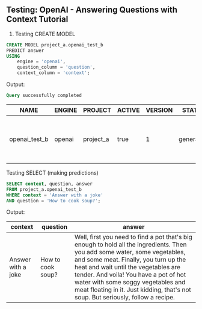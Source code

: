 ## Testing: OpenAI - Answering Questions with Context Tutorial

1. Testing CREATE MODEL
```sql
CREATE MODEL project_a.openai_test_b
PREDICT answer
USING
    engine = 'openai',
    question_column = 'question',
    context_column = 'context';
```

Output:
```sql
Query successfully completed
```

| NAME | ENGINE | PROJECT | ACTIVE | VERSION | STATUS | ACCURACY | PREDICT | UPDATE_STATUS | MINDSDB_VERSION | ERROR | SELECT_DATA_QUERY | TRAINING_OPTIONS | TAG |
| ---- | ------ | ------- | ------ | ------- | ------ | -------- | ------- | ------------- | --------------- | ----- | ----------------- | ---------------- | --- |
| openai_test_b | openai | project_a | true | 1 | generating | [NULL] | answer | up_to_date | 23.4.4.2 | [NULL] | [NULL] | {'target': 'answer', 'using': {'question_column': 'question', 'context_column': 'context'}} | [NULL] |


Testing SELECT (making predictions)

```sql
SELECT context, question, answer
FROM project_a.openai_test_b
WHERE context = 'Answer with a joke'
AND question = 'How to cook soup?';


```

Output:

| context | question | answer |
| ------- | -------- | ------ |
| Answer with a joke | How to cook soup? | Well, first you need to find a pot that's big enough to hold all the ingredients. Then you add some water, some vegetables, and some meat. Finally, you turn up the heat and wait until the vegetables are tender. And voila! You have a pot of hot water with some soggy vegetables and meat floating in it. Just kidding, that's not soup. But seriously, follow a recipe. |
